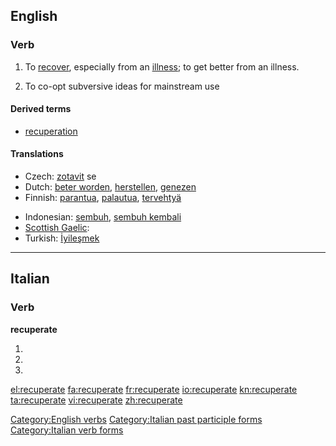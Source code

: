 ==English==

===Verb===
{{en-verb|recuperat|es}}

# To [[recover]], especially from an [[illness]]; to get better from an illness.
# {{sociology}} To co-opt subversive ideas for mainstream use

====Derived terms====
* [[recuperation]]

====Translations====
{{trans-top|to recover, especially from an illness}}
* Czech: [[zotavit]] se
* Dutch: [[beter worden]], [[herstellen]], [[genezen]]
* Finnish: [[parantua]], [[palautua]], [[tervehtyä]]
{{trans-mid}}
* Indonesian: [[sembuh]], [[sembuh kembali]]
* [[Scottish Gaelic]]: {{t-|gd|slànaich|xs=Scottish Gaelic}}
* Turkish: [[İyileşmek]]
{{trans-bottom}}

[[Category:English verbs]]

----

==Italian==

===Verb===
'''recuperate'''

# {{form of|[[second-person|Second-person]] [[plural]] [[present tense]]|[[recuperare#Italian|recuperare]]|lang=Italian}}
# {{form of|Second-person plural [[imperative]]|recuperare#Italian|recuperare|lang=Italian}}
# {{form of|[[feminine|Feminine]] plural|[[recuperato]]}}

[[Category:Italian past participle forms]]
[[Category:Italian verb forms]]

[[el:recuperate]]
[[fa:recuperate]]
[[fr:recuperate]]
[[io:recuperate]]
[[kn:recuperate]]
[[ta:recuperate]]
[[vi:recuperate]]
[[zh:recuperate]]